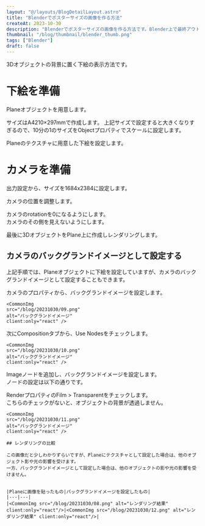 ```yaml
---
layout: "@/layouts/BlogDetailLayout.astro"
title: "Blenderでポスターサイズの画像を作る方法"
createAt: 2023-10-30
description: "Blenderでポスターサイズの画像を作る方法です。Blender上で最終アウトプットまで作成します。"
thumbnail: "/blog/thumbnail/blender_thumb.png"
tags: ["Blender"]
draft: false
---
```



3Dオブジェクトの背景に置く下絵の表示方法です。

# 下絵を準備

Planeオブジェクトを用意します。

サイズはA4210×297mmで作成します。
上記サイズで設定すると大きくなりすぎるので、10分の1のサイズをObjectプロパティでスケールに設定します。

<CommonImg src="/blog/20231030/01.png" alt="下絵を準備" client:only="react" />

Planeのテクスチャに用意した下絵を設定します。

<div class="multi-column-2">
  <CommonImg src="/blog/20231030/02.jpg" alt="下絵を準備" client:only="react" />
  <CommonImg src="/blog/20231030/03.png" alt="下絵を準備" client:only="react" />
</div>

# カメラを準備

出力設定から、サイズを1684x2384に設定します。

<div class="multi-column-2">
  <CommonImg
    src="/blog/20231030/04.png"
    alt="カメラを準備"
    client:only="react"
  />
  <CommonImg
    src="/blog/20231030/05.png"
    alt="カメラを準備"
    client:only="react"
  />
</div>

カメラの位置を調整します。

カメラのrotationを0になるようにします。  
カメラのその側を見えないようにします。

  <div class="multi-column-2">
  <CommonImg
    src="/blog/20231030/06.png"
    alt="カメラを準備"
    client:only="react" />
 <CommonImg
    src="/blog/20231030/07.png"
    alt="カメラを準備"
    client:only="react" />

  </div>

最後に3DオブジェクトをPlane上に作成しレンダリングします。

<CommonImg src="/blog/20231030/08.png" alt="レンダリング" client:only="react" />

## カメラのバックグランドイメージとして設定する

上記手順では、Planeオブジェクトに下絵を設定していますが、カメラのバックグランドイメージとして設定することもできます。

カメラのプロパティから、バックグランドイメージを設定します。

    <CommonImg
    src="/blog/20231030/09.png"
    alt="バックグランドイメージ"
    client:only="react" />

次にCompositionタブから、Use Nodesをチェックします。

    <CommonImg
    src="/blog/20231030/10.png"
    alt="バックグランドイメージ"
    client:only="react" />

Imageノードを追加し、バックグランドイメージを設定します。  
ノードの設定は以下の通りです。

RenderプロパティのFilm > Transparentをチェックします。  
こちらのチェックがないと、オブジェクトの背景が透過しません。

    <CommonImg
    src="/blog/20231030/11.png"
    alt="バックグランドイメージ"
    client:only="react" />

    ## レンダリングの比較

    この画像だと少しわかりずらいですが、Planeにテクスチャとして設定した場合は、他のオブジェクト影や光の影響を受けます。　　
    一方、バックグランドイメージとして設定した場合は、他のオブジェクトの影や光の影響を受けません。


    |Planeに画像を貼ったもの|バックグランドイメージを設定したもの|
    |---|---|
    |<CommonImg src="/blog/20231030/08.png" alt="レンダリング結果" client:only="react"/>|<CommonImg src="/blog/20231030/12.png" alt="レンダリング結果" client:only="react"/>|

